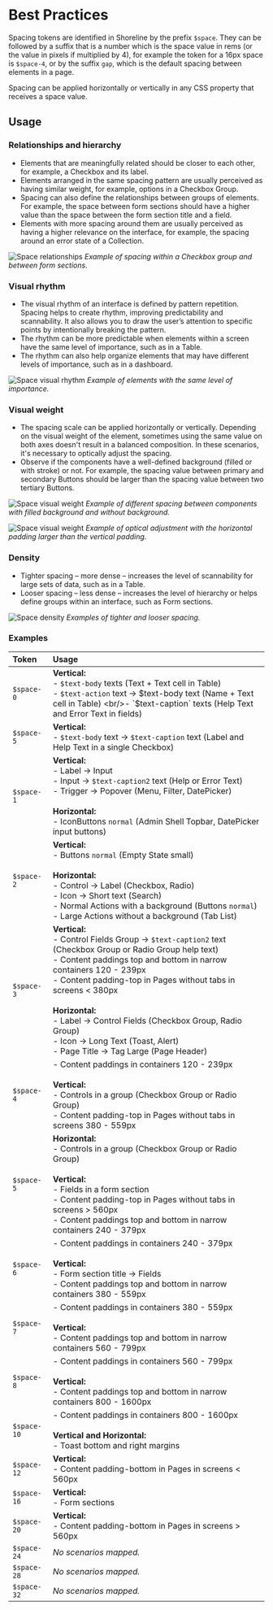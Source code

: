 # Best Practices

Spacing tokens are identified in Shoreline by the prefix `$space`. They can be followed by a suffix that is a number which is the space value in rems (or the value in pixels if multiplied by 4), for example the token for a 16px space is `$space-4`, or by the suffix `gap`, which is the default spacing between elements in a page.

Spacing can be applied horizontally or vertically in any CSS property that receives a space value.

## Usage

### Relationships and hierarchy

- Elements that are meaningfully related should be closer to each other, for example, a Checkbox and its label.
- Elements arranged in the same spacing pattern are usually perceived as having similar weight, for example, options in a Checkbox Group.
- Spacing can also define the relationships between groups of elements. For example, the space between form sections should have a higher value than the space between the form section title and a field.
- Elements with more spacing around them are usually perceived as having a higher relevance on the interface, for example, the spacing around an error state of a Collection.

![Space relationships](public/assets/space-relationships.png)
*Example of spacing within a Checkbox group and between form sections.*

### Visual rhythm

- The visual rhythm of an interface is defined by pattern repetition. Spacing helps to create rhythm, improving predictability and scannability. It also allows you to draw the user’s attention to specific points by intentionally breaking the pattern.
- The rhythm can be more predictable when elements within a screen have the same level of importance, such as in a Table.
- The rhythm can also help organize elements that may have different levels of importance, such as in a dashboard.

![Space visual rhythm](public/assets/space-visualrhythm.png)
*Example of elements with the same level of importance.*

### Visual weight

- The spacing scale can be applied horizontally or vertically. Depending on the visual weight of the element, sometimes using the same value on both axes doesn't result in a balanced composition. In these scenarios, it's necessary to optically adjust the spacing.
- Observe if the components have a well-defined background (filled or with stroke) or not. For example, the spacing value between primary and secondary Buttons should be larger than the spacing value between two tertiary Buttons.

![Space visual weight](public/assets/space-visualweight1.png)
*Example of different spacing between components with filled background and without background.*

![Space visual weight](public/assets/space-visualweight2.png)
*Example of optical adjustment with the horizontal padding larger than the vertical padding.*

### Density

- Tighter spacing – more dense – increases the level of scannability for large sets of data, such as in a Table.
- Looser spacing – less dense – increases the level of hierarchy or helps define groups within an interface, such as Form sections.

![Space density](public/assets/space-density.png)
*Examples of tighter and looser spacing.*

### Examples 

| Token         | Usage         |
| :------------ | :---------- |
| `$space-0`       | **Vertical:** <br/>- `$text-body` texts (Text + Text cell in Table) <br/>- `$text-action` text → $text-body text (Name + Text cell in Table) <br/>- `$text-caption` texts (Help Text and Error Text in fields)     |
| `$space-5`       | **Vertical:** <br/>- `$text-body` text → `$text-caption` text (Label and Help Text in a single Checkbox)     |
| `$space-1`       | **Vertical:** <br/>- Label → Input <br/>- Input → `$text-caption2` text (Help or Error Text) <br/>- Trigger → Popover (Menu, Filter, DatePicker) <br/><br/>**Horizontal:** <br/>- IconButtons `normal` (Admin Shell Topbar, DatePicker input buttons)     |
| `$space-2`       | **Vertical:** <br/>- Buttons `normal` (Empty State small) <br/><br/>**Horizontal:** <br/>- Control → Label (Checkbox, Radio) <br/>- Icon → Short text (Search) <br/>- Normal Actions with a background (Buttons `normal`) <br/>- Large Actions without a background (Tab List)     |
| `$space-3`       | **Vertical:** <br/>- Control Fields Group → `$text-caption2` text (Checkbox Group or Radio Group help text) <br/>- Content paddings top and bottom in narrow containers 120 - 239px <br/>- Content padding-top in Pages without tabs in screens < 380px <br/><br/>**Horizontal:** <br/>- Label → Control Fields (Checkbox Group, Radio Group) <br/>- Icon → Long Text (Toast, Alert) <br/>- Page Title → Tag Large (Page Header) |
| `$space-4`       | - Content paddings in containers 120 - 239px <br/><br/>**Vertical:** <br/>- Controls in a group (Checkbox Group or Radio Group) <br/>- Content padding-top in Pages without tabs in screens 380 - 559px |
| `$space-5`       | **Horizontal:** <br/>- Controls in a group (Checkbox Group or Radio Group) <br/><br/>**Vertical:** <br/>- Fields in a form section <br/>- Content padding-top in Pages without tabs in screens > 560px <br/>- Content paddings top and bottom in narrow containers 240 - 379px |
| `$space-6`       | - Content paddings in containers 240 - 379px <br/><br/>**Vertical:** <br/>- Form section title → Fields <br/>- Content paddings top and bottom in narrow containers 380 - 559px |
| `$space-7`       | - Content paddings in containers 380 - 559px <br/><br/>**Vertical:** <br/>- Content paddings top and bottom in narrow containers 560 - 799px |
| `$space-8`       | - Content paddings in containers 560 - 799px <br/><br/>**Vertical:** <br/>- Content paddings top and bottom in narrow containers 800 - 1600px |
| `$space-10`      | - Content paddings in containers 800 - 1600px <br/><br/>**Vertical and Horizontal:** <br/>- Toast bottom and right margins |
| `$space-12`      | **Vertical:** <br/>- Content padding-bottom in Pages in screens < 560px |
| `$space-16`      | **Vertical:** <br/>- Form sections |
| `$space-20`      | **Vertical:** <br/>- Content padding-bottom in Pages in screens > 560px |
| `$space-24`      | *No scenarios mapped.* |
| `$space-28`      | *No scenarios mapped.* |
| `$space-32`      | *No scenarios mapped.* |

